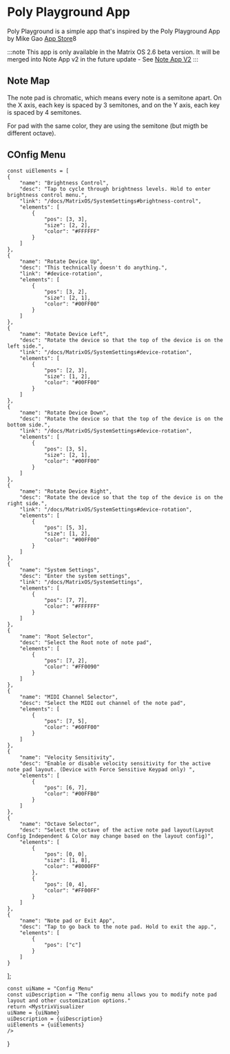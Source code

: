 
# Poly Playground App

Poly Playground is a simple app that's inspired by the Poly Playground App by Mike Gao [App Store](https://apps.apple.com/us/app/polyplayground/id511514938)8

:::note
This app is only available in the Matrix OS 2.6 beta version. It will be merged into Note App v2 in the future update - See [Note App V2](/docs/Backroom/NoteAppV2.mdx)
:::

## Note Map

The note pad is chromatic, which means every note is a semitone apart. On the X axis, each key is spaced by 3 semitones, and on the Y axis, each key is spaced by 4 semitones.

For pad with the same color, they are using the semitone (but migth be different octave).

## COnfig Menu


    const uiElements = [
    {
        "name": "Brightness Control",
        "desc": "Tap to cycle through brightness levels. Hold to enter brightness control menu.",
        "link": "/docs/MatrixOS/SystemSettings#brightness-control",
        "elements": [
            {
                "pos": [3, 3],
                "size": [2, 2],
                "color": "#FFFFFF"
            }
        ]
    },
    {
        "name": "Rotate Device Up",
        "desc": "This technically doesn't do anything.",
        "link": "#device-rotation",
        "elements": [
            {
                "pos": [3, 2],
                "size": [2, 1],
                "color": "#00FF00"
            }
        ]
    },
    {
        "name": "Rotate Device Left",
        "desc": "Rotate the device so that the top of the device is on the left side.",
        "link": "/docs/MatrixOS/SystemSettings#device-rotation",
        "elements": [
            {
                "pos": [2, 3],
                "size": [1, 2],
                "color": "#00FF00"
            }
        ]
    },
    {
        "name": "Rotate Device Down",
        "desc": "Rotate the device so that the top of the device is on the bottom side.",
        "link": "/docs/MatrixOS/SystemSettings#device-rotation",
        "elements": [
            {
                "pos": [3, 5],
                "size": [2, 1],
                "color": "#00FF00"
            }
        ]
    },
    {
        "name": "Rotate Device Right",
        "desc": "Rotate the device so that the top of the device is on the right side.",
        "link": "/docs/MatrixOS/SystemSettings#device-rotation",
        "elements": [
            {
                "pos": [5, 3],
                "size": [1, 2],
                "color": "#00FF00"
            }
        ]
    },
    {
        "name": "System Settings",
        "desc": "Enter the system settings",
        "link": "/docs/MatrixOS/SystemSettings",
        "elements": [
            {
                "pos": [7, 7],
                "color": "#FFFFFF"
            }
        ]
    },
    {
        "name": "Root Selector",
        "desc": "Select the Root note of note pad",
        "elements": [
            {
                "pos": [7, 2],
                "color": "#FF0090"
            }
        ]
    },
    {
        "name": "MIDI Channel Selector",
        "desc": "Select the MIDI out channel of the note pad",
        "elements": [
            {
                "pos": [7, 5],
                "color": "#60FF00"
            }
        ]
    },
    {
        "name": "Velocity Sensitivity",
        "desc": "Enable or disable velocity sensitivity for the active note pad layout. (Device with Force Sensitive Keypad only) ",
        "elements": [
            {
                "pos": [6, 7],
                "color": "#00FFB0"
            }
        ]
    },
    {
        "name": "Octave Selector",
        "desc": "Select the octave of the active note pad layout(Layout Config Independent & Color may change based on the layout config)",
        "elements": [
            {
                "pos": [0, 0],
                "size": [1, 8],
                "color": "#8000FF"
            },
            {
                "pos": [0, 4],
                "color": "#FF00FF"
            }
        ]
    },
    {
        "name": "Note pad or Exit App",
        "desc": "Tap to go back to the note pad. Hold to exit the app.",
        "elements": [
            {
                "pos": ["c"]
            }
        ]
    }

];

    const uiName = "Config Menu"
    const uiDescription = "The config menu allows you to modify note pad layout and other customization options."
    return <MystrixVisualizer
    uiName = {uiName}
    uiDescription = {uiDescription}
    uiElements = {uiElements}
    />

}

<ConfigMenu />
